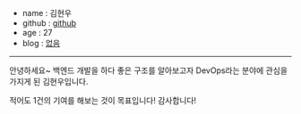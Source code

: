 - name : 김현우
- github : [github](https://github.com/mirageoasis)
- age : 27
- blog : [없음]()

---

안녕하세요~ 백엔드 개발을 하다 좋은 구조를 알아보고자 DevOps라는 분야에 관심을 가지게 된 김현우입니다.

적어도 1건의 기여를 해보는 것이 목표입니다! 감사합니다!
